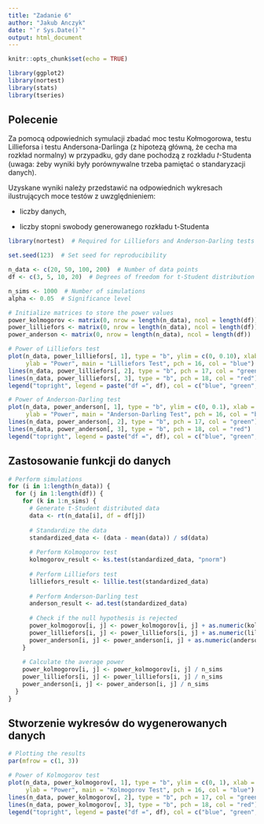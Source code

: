 ```yaml
---
title: "Zadanie 6"
author: "Jakub Anczyk"
date: "`r Sys.Date()`"
output: html_document
---
```


```r
knitr::opts_chunk$set(echo = TRUE)
```

```r
library(ggplot2)
library(nortest)
library(stats)
library(tseries)
```

## Polecenie

Za pomocą odpowiednich symulacji zbadać moc testu Kołmogorowa, testu Lillieforsa i testu Andersona-Darlinga (z hipotezą główną, że cecha ma rozkład normalny) w przypadku, gdy dane  pochodzą z rozkładu 𝑡-Studenta (uwaga: żeby wyniki były porównywalne trzeba pamiętać o standaryzacji danych). 

Uzyskane wyniki należy przedstawić na odpowiednich wykresach ilustrujących moce testów z uwzględnieniem:

- liczby danych,

- liczby stopni swobody generowanego rozkładu t-Studenta

```r

library(nortest)  # Required for Lilliefors and Anderson-Darling tests

set.seed(123)  # Set seed for reproducibility

n_data <- c(20, 50, 100, 200)  # Number of data points
df <- c(3, 5, 10, 20)  # Degrees of freedom for t-Student distribution

n_sims <- 1000  # Number of simulations
alpha <- 0.05  # Significance level

# Initialize matrices to store the power values
power_kolmogorov <- matrix(0, nrow = length(n_data), ncol = length(df))
power_lilliefors <- matrix(0, nrow = length(n_data), ncol = length(df))
power_anderson <- matrix(0, nrow = length(n_data), ncol = length(df))

# Power of Lilliefors test
plot(n_data, power_lilliefors[, 1], type = "b", ylim = c(0, 0.10), xlab = "Number of Data",
     ylab = "Power", main = "Lilliefors Test", pch = 16, col = "blue")
lines(n_data, power_lilliefors[, 2], type = "b", pch = 17, col = "green")
lines(n_data, power_lilliefors[, 3], type = "b", pch = 18, col = "red")
legend("topright", legend = paste("df =", df), col = c("blue", "green", "red"), pch = 16:18, cex = 0.8)

# Power of Anderson-Darling test
plot(n_data, power_anderson[, 1], type = "b", ylim = c(0, 0.1), xlab = "Number of Data",
     ylab = "Power", main = "Anderson-Darling Test", pch = 16, col = "blue")
lines(n_data, power_anderson[, 2], type = "b", pch = 17, col = "green")
lines(n_data, power_anderson[, 3], type = "b", pch = 18, col = "red")
legend("topright", legend = paste("df =", df), col = c("blue", "green", "red"), pch = 16:18, cex = 0.8)


```

## Zastosowanie funkcji do danych

```r


# Perform simulations
for (i in 1:length(n_data)) {
  for (j in 1:length(df)) {
    for (k in 1:n_sims) {
      # Generate t-Student distributed data
      data <- rt(n_data[i], df = df[j])
      
      # Standardize the data
      standardized_data <- (data - mean(data)) / sd(data)
      
      # Perform Kolmogorov test
      kolmogorov_result <- ks.test(standardized_data, "pnorm")
      
      # Perform Lilliefors test
      lilliefors_result <- lillie.test(standardized_data)
      
      # Perform Anderson-Darling test
      anderson_result <- ad.test(standardized_data)
      
      # Check if the null hypothesis is rejected
      power_kolmogorov[i, j] <- power_kolmogorov[i, j] + as.numeric(kolmogorov_result$p.value < alpha)
      power_lilliefors[i, j] <- power_lilliefors[i, j] + as.numeric(lilliefors_result$p.value < alpha)
      power_anderson[i, j] <- power_anderson[i, j] + as.numeric(anderson_result$p.value < alpha)
    }
    
    # Calculate the average power
    power_kolmogorov[i, j] <- power_kolmogorov[i, j] / n_sims
    power_lilliefors[i, j] <- power_lilliefors[i, j] / n_sims
    power_anderson[i, j] <- power_anderson[i, j] / n_sims
  }
}

```

## Stworzenie wykresów do wygenerowanych danych

```r

# Plotting the results
par(mfrow = c(1, 3))

# Power of Kolmogorov test
plot(n_data, power_kolmogorov[, 1], type = "b", ylim = c(0, 1), xlab = "Number of Data",
     ylab = "Power", main = "Kolmogorov Test", pch = 16, col = "blue")
lines(n_data, power_kolmogorov[, 2], type = "b", pch = 17, col = "green")
lines(n_data, power_kolmogorov[, 3], type = "b", pch = 18, col = "red")
legend("topright", legend = paste("df =", df), col = c("blue", "green", "red"), pch = 16:18, cex = 0.8)


```